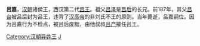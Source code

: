 {{Otheruses|subject=第二代呂王呂嘉|other=其他同名人物|吕嘉}}
'''呂嘉'''，[[汉朝|汉朝]]诸侯王，西汉第二代[[吕王|吕王]]。祖父[[吕泽|吕泽]]是[[吕后|吕后]]的长兄。前187年，其父[[吕台|吕台]]被吕后封为吕王，违背了[[汉高帝|汉高帝]]的非刘氏不王的原则。当年薨逝，吕嘉嗣位。因为吕嘉行为不检点，被吕后废黜，由他叔叔[[吕产|吕产]]接任吕王。
{{start box}}
{{s-before|[[吕台|吕台]]}}
{{s-title|[[西汉|西汉]]吕王|前186年—前182年}}
{{s-after|[[吕产|吕产]]}}
{{end box}}
{{汉初异姓王}}
{{DEFAULTSORT:L}}
[[Category:汉朝异姓王|Category:汉朝异姓王]]
[[Category:吕姓|J]]